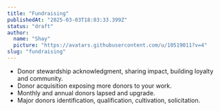```yaml
---
title: "Fundraising"
publishedAt: "2025-03-03T18:03:33.399Z"
status: "draft"
author:
  name: "Shay"
  picture: "https://avatars.githubusercontent.com/u/10519011?v=4"
slug: "fundraising"
---
```


- Donor stewardship acknowledgment, sharing impact, building loyalty and community.
- Donor acquisition exposing more donors to your work.
- Monthly and annual donors lapsed and upgrade.
- Major donors identification, qualification, cultivation, solicitation.